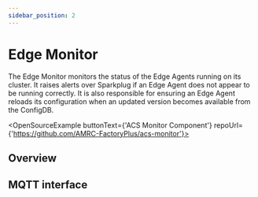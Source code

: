 ```yaml
---
sidebar_position: 2
---
```



# Edge Monitor

The Edge Monitor monitors the status of the Edge Agents running on its cluster. It raises alerts over Sparkplug if an Edge Agent does not appear to be running correctly. It is also responsible for ensuring an Edge Agent reloads its configuration when an updated version becomes available from the ConfigDB.

<OpenSourceExample buttonText={'ACS Monitor Component'}
                   repoUrl={'https://github.com/AMRC-FactoryPlus/acs-monitor'}></OpenSourceExample>

## Overview

<EdgeCluster hilite="monitor"/>

## MQTT interface

